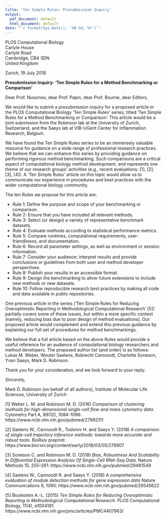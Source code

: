 ```yaml
---
title: 'Ten Simple Rules: Presubmission Inquiry'
output:
  pdf_document: default
  html_document: default
date: "`r format(Sys.Date(), '%B %d, %Y')`"
---
```



PLOS Computational Biology\
Carlyle House\
Carlyle Road\
Cambridge, CB4 3DN\
United Kingdom



Zurich, 19 July 2018

**Presubmission Inquiry: 'Ten Simple Rules for a Method Benchmarking or Comparison'**


Dear Prof. Nussinov, dear Prof. Papin, dear Prof. Bourne, dear Editors,

We would like to submit a presubmission inquiry for a proposed article in the PLOS Computational Biology 'Ten Simple Rules' series, titled 'Ten Simple Rules for a Method Benchmarking or Comparison'.  This article would be a joint submission from the Robinson lab at the University of Zurich, Switzerland, and the Saeys lab at VIB-UGent Center for Inflammation Research, Belgium.

We have found the Ten Simple Rules series to be an immensely valuable resource for guidance on a wide range of professional research practices. We believe that we can enhance this series by providing guidance on performing rigorous method benchmarking.  Such comparisons are a critical aspect of computational biology method development, and represents one theme of our research groups' activities (e.g., recent evaluations: [1], [2], [3], [4]). A 'Ten Simple Rules' article on this topic would allow us to communicate our experience in procedures and best practices with the wider computational biology community.

The ten Rules we propose for this article are:

- Rule 1: Define the purpose and scope of your benchmarking or comparison.
- Rule 2: Ensure that you have included all relevant methods.
- Rule 3: Select (or design) a variety of representative benchmark datasets.
- Rule 4: Evaluate methods according to statistical performance metrics.
- Rule 5: Compare runtimes, computational requirements, user-friendliness, and documentation.
- Rule 6: Record all parameter settings, as well as environment or session information.
- Rule 7: Consider your audience: interpret results and provide conclusions or guidelines from both user and method developer perspectives.
- Rule 8: Publish your results in an accessible format.
- Rule 9: Design the benchmarking to allow future extensions to include new methods or new datasets.
- Rule 10: Follow reproducible research best practices by making all code and data available in public repositories.

One previous article in the series ('Ten Simple Rules for Reducing Overoptimistic Reporting in Methodological Computational Research' [5]) partially covers some of these issues, but within a more specific context (namely, reducing bias due to poor design of method evaluations). Our proposed article would complement and extend this previous guidance by explaining our full set of procedures for method benchmarkings.

We believe that a full article based on the above Rules would provide a useful reference for an audience of computational biology researchers and method developers.  The proposed author list (and order) is as follows: Lukas M. Weber, Wouter Saelens, Robrecht Cannoodt, Charlotte Soneson, Yvan Saeys, Mark D. Robinson.

Thank you for your consideration, and we look forward to your reply.

Sincerely,

Mark D. Robinson (on behalf of all authors),
Institute of Molecular Life Sciences,
University of Zurich


[1] Weber L. M. and Robinson M. D. (2016) *Comparison of clustering methods for high-dimensional single-cell flow and mass cytometry data.* Cytometry Part A, 89(12), 1084-1096: https://www.ncbi.nlm.nih.gov/pubmed/27992111

[2] Saelens W., Cannoodt R., Todorov H. and Saeys Y. (2018) *A comparison of single-cell trajectory inference methods: towards more accurate and robust tools.* BioRxiv preprint: https://www.biorxiv.org/content/early/2018/03/05/276907

[3] Soneson C. and Robinson M. D. (2018) *Bias, Robustness And Scalability In Differential Expression Analysis Of Single-Cell RNA-Seq Data.* Nature Methods 15, 255–261: https://www.ncbi.nlm.nih.gov/pubmed/29481549

[4] Saelens W., Cannoodt R. and Saeys Y. (2018) *A comprehensive evaluation of module detection methods for gene expression data* Nature Communications 9, 1090: https://www.ncbi.nlm.nih.gov/pubmed/29545622

[5] Boulesteix A.-L. (2015) *Ten Simple Rules for Reducing Overoptimistic Reporting in Methodological Computational Research.* PLOS Computational Biology, 11(4), e1004191: https://www.ncbi.nlm.nih.gov/pmc/articles/PMC4407963/

